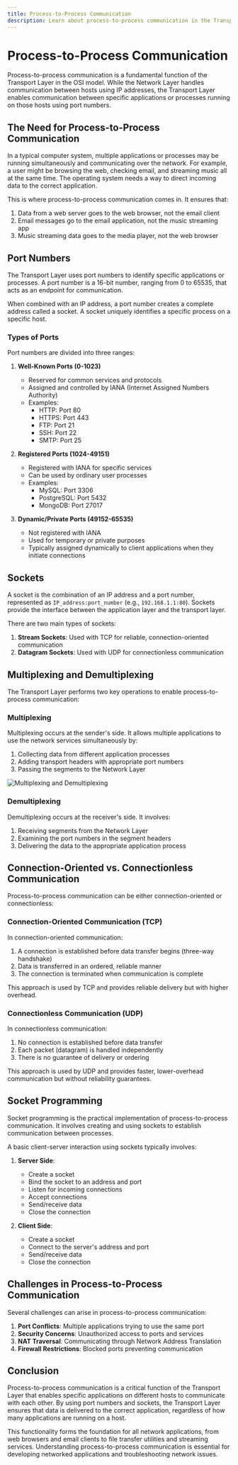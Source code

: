 ```yaml
---
title: Process-to-Process Communication
description: Learn about process-to-process communication in the Transport Layer, including addressing, multiplexing, and demultiplexing.
---
```


# Process-to-Process Communication

Process-to-process communication is a fundamental function of the Transport Layer in the OSI model. While the Network Layer handles communication between hosts using IP addresses, the Transport Layer enables communication between specific applications or processes running on those hosts using port numbers.

## The Need for Process-to-Process Communication

In a typical computer system, multiple applications or processes may be running simultaneously and communicating over the network. For example, a user might be browsing the web, checking email, and streaming music all at the same time. The operating system needs a way to direct incoming data to the correct application.

This is where process-to-process communication comes in. It ensures that:

1. Data from a web server goes to the web browser, not the email client
2. Email messages go to the email application, not the music streaming app
3. Music streaming data goes to the media player, not the web browser

## Port Numbers

The Transport Layer uses port numbers to identify specific applications or processes. A port number is a 16-bit number, ranging from 0 to 65535, that acts as an endpoint for communication.

When combined with an IP address, a port number creates a complete address called a socket. A socket uniquely identifies a specific process on a specific host.

### Types of Ports

Port numbers are divided into three ranges:

1. **Well-Known Ports (0-1023)**
   - Reserved for common services and protocols
   - Assigned and controlled by IANA (Internet Assigned Numbers Authority)
   - Examples:
     - HTTP: Port 80
     - HTTPS: Port 443
     - FTP: Port 21
     - SSH: Port 22
     - SMTP: Port 25

2. **Registered Ports (1024-49151)**
   - Registered with IANA for specific services
   - Can be used by ordinary user processes
   - Examples:
     - MySQL: Port 3306
     - PostgreSQL: Port 5432
     - MongoDB: Port 27017

3. **Dynamic/Private Ports (49152-65535)**
   - Not registered with IANA
   - Used for temporary or private purposes
   - Typically assigned dynamically to client applications when they initiate connections

## Sockets

A socket is the combination of an IP address and a port number, represented as `IP_address:port_number` (e.g., `192.168.1.1:80`). Sockets provide the interface between the application layer and the transport layer.

There are two main types of sockets:

1. **Stream Sockets**: Used with TCP for reliable, connection-oriented communication
2. **Datagram Sockets**: Used with UDP for connectionless communication

## Multiplexing and Demultiplexing

The Transport Layer performs two key operations to enable process-to-process communication:

### Multiplexing

Multiplexing occurs at the sender's side. It allows multiple applications to use the network services simultaneously by:

1. Collecting data from different application processes
2. Adding transport headers with appropriate port numbers
3. Passing the segments to the Network Layer

<img className="max-w-xl w-full rounded-xl mx-auto" src="https://media.geeksforgeeks.org/wp-content/cdn-uploads/CN_Multiplexing-1.jpg" alt="Multiplexing and Demultiplexing" />

### Demultiplexing

Demultiplexing occurs at the receiver's side. It involves:

1. Receiving segments from the Network Layer
2. Examining the port numbers in the segment headers
3. Delivering the data to the appropriate application process

## Connection-Oriented vs. Connectionless Communication

Process-to-process communication can be either connection-oriented or connectionless:

### Connection-Oriented Communication (TCP)

In connection-oriented communication:

1. A connection is established before data transfer begins (three-way handshake)
2. Data is transferred in an ordered, reliable manner
3. The connection is terminated when communication is complete

This approach is used by TCP and provides reliable delivery but with higher overhead.

### Connectionless Communication (UDP)

In connectionless communication:

1. No connection is established before data transfer
2. Each packet (datagram) is handled independently
3. There is no guarantee of delivery or ordering

This approach is used by UDP and provides faster, lower-overhead communication but without reliability guarantees.

## Socket Programming

Socket programming is the practical implementation of process-to-process communication. It involves creating and using sockets to establish communication between processes.

A basic client-server interaction using sockets typically involves:

1. **Server Side**:
   - Create a socket
   - Bind the socket to an address and port
   - Listen for incoming connections
   - Accept connections
   - Send/receive data
   - Close the connection

2. **Client Side**:
   - Create a socket
   - Connect to the server's address and port
   - Send/receive data
   - Close the connection

## Challenges in Process-to-Process Communication

Several challenges can arise in process-to-process communication:

1. **Port Conflicts**: Multiple applications trying to use the same port
2. **Security Concerns**: Unauthorized access to ports and services
3. **NAT Traversal**: Communicating through Network Address Translation
4. **Firewall Restrictions**: Blocked ports preventing communication

## Conclusion

Process-to-process communication is a critical function of the Transport Layer that enables specific applications on different hosts to communicate with each other. By using port numbers and sockets, the Transport Layer ensures that data is delivered to the correct application, regardless of how many applications are running on a host.

This functionality forms the foundation for all network applications, from web browsers and email clients to file transfer utilities and streaming services. Understanding process-to-process communication is essential for developing networked applications and troubleshooting network issues.
